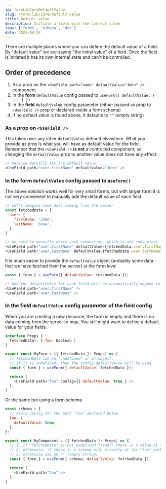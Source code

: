---
id: formLibCoreDefaultValue
slug: /form-lib/core/default-value
title: Default value
description: Initiate a field with the correct value
tags: ['forms', 'kibana', 'dev']
date: 2021-04-14
---

There are multiple places where you can define the default value of a field. By "default value" we are saying "the initial value" of a field. Once the field is initiated it has its own internal state and can't be controlled.

## Order of precedence

1. As a prop on the `<UseField path="name" defaultValue="John" />` component
2. In the **form** `defaultValue` config passed to `useForm({ defaultValue: { ... } })`
3. In the **field** `defaultValue` config parameter (either passed as prop to `<UseField />` prop or declared inside a form schema)
4. If no default value is found above, it defaults to `""` (empty string)

### As a prop on `<UseField />`

This takes over any other `defaultValue` defined elsewhere. What you provide as prop is what you will have as default value for the field. Remember that the `<UseField />` **is not** a controlled component, so changing the `defaultValue` prop to another value does not have any effect.

```js
// Here we manually set the default value 
<UseField path="user.firstName" defaultValue="John" />
```

### In the form `defaultValue` config passed to `useForm()`

The above solution works well for very small forms, but with larger form it is not very convenient to manually add the default value of each field.

```js
// Let's imagine some data coming from the server
const fetchedData = {
  user: {
    firstName: 'John',
    lastName: 'Snow',
  }
}

// We need to manually write each connection, which is not convenient
<UseField path="user.firstName" defaultValue={fetchedData.user.firstName} />
<UseField path="user.lastName" defaultValue={fetchedData.user.lastName} />
```

It is much easier to provide the `defaultValue` object (probably some data that we have fetched from the server) at the form level

```js
const { form } = useForm({ defaultValue: fetchedData });

// And the defaultValue for each field will be automatically mapped to its paths
<UseField path="user.firstName" />
<UseField path="user.lastName" />
```

### In the field `defaultValue` config parameter of the field config

When you are creating a new resource, the form is empty and there is no data coming from the server to map. You still might want to define a default value for your fields.

```js
interface Props {
  fetchedData?: { foo: boolean }
}

export const MyForm = ({ fetchedData }: Props) => {
  // fetchedData can be "undefined" or an object.
  // If it is undefined, then the config.defaultValue will be used
  const { form } = useForm({ defaultValue: fetchedData });

  return (
    <UseField path="foo" config={{ defaultValue: true } />
  );
}
```

Or the same but using a form schema

```js
const schema = {
  // Field config for the path "foo" declared below
  foo: {
    defaultValue: true,
  },
};

export const MyComponent = ({ fetchedData }: Props) => {
  // 1. If "fetchedData" is not undefined **and** there is a value at the "foo" path, use it
  // 2. otherwise, if there is a schema with a config at the "foo" path, read its "defaultValue"
  // 3. otherwise use an "" (empty string)
  const { form } = useForm({ schema, defaultValue: fetchedData });

  return (
    <UseField path="foo" />
  );
}
```
